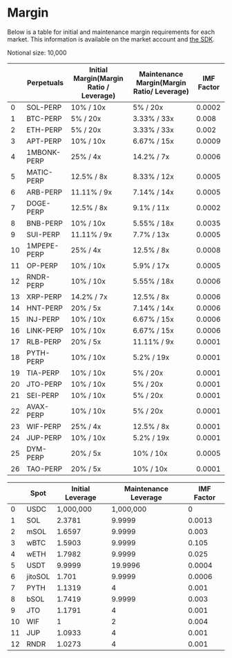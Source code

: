 # Margin

Below is a table for initial and maintenance margin requirements for each market. This information is available on the market account and [the SDK](https://github.com/drift-labs/protocol-v2/blob/master/sdk/src/constants/perpMarkets.ts).

Notional size: 10,000

   |     | Perpetuals  | Initial Margin(Margin Ratio / Leverage) | Maintenance Margin(Margin Ratio/ Leverage) | IMF Factor |
   | --- | ----------  | --------------------------------------- | ------------------------------------------ | ---------- |
   | 0   | SOL-PERP    | 10% / 10x                               | 5% / 20x                                  | 0.0002     |
   | 1   | BTC-PERP    | 5% / 20x                               | 3.33% / 33x                                  | 0.008      |
   | 2   | ETH-PERP    | 5% / 20x                               | 3.33% / 33x                                  | 0.002      |
   | 3   | APT-PERP    | 10% / 10x                               | 6.67% / 15x                                  | 0.0009     |
   | 4   | 1MBONK-PERP | 25%  / 4x                                | 14.2%  / 7x                                   | 0.0006     |
   | 5   | MATIC-PERP  | 12.5% / 8x                                | 8.33% / 12x                                  | 0.0005     |
   | 6   | ARB-PERP    | 11.11% / 9x                                | 7.14% / 14x                                  | 0.0005     |
   | 7   | DOGE-PERP   | 12.5% / 8x                                | 9.1% / 11x                                  | 0.0002     |
   | 8   | BNB-PERP    | 10% / 10x                               | 5.55% / 18x                                  | 0.0035     |
   | 9   | SUI-PERP    | 11.11% / 9x                                | 7.7% / 13x                                  | 0.0005     |
   | 10  | 1MPEPE-PERP | 25%  / 4x                                | 12.5%  / 8x                                   | 0.0008     |
   | 11  | OP-PERP     | 10% / 10x                               | 5.9% / 17x                                  | 0.0005     |
   | 12  | RNDR-PERP   | 10% / 10x                               | 5.55% / 18x                                  | 0.0006     |
   | 13  | XRP-PERP    | 14.2% / 7x                                | 12.5% / 8x                                   | 0.0006     |
   | 14  | HNT-PERP    | 20%  / 5x                                | 7.14% / 14x                                  | 0.0006     |
   | 15  | INJ-PERP    | 10% / 10x                               | 6.67% / 15x                                  | 0.0006     |
   | 16  | LINK-PERP   | 10% / 10x                               | 6.67% / 15x                                  | 0.0006     |
   | 17  | RLB-PERP    | 20%  / 5x                                | 11.11% / 9x                                   | 0.0001     |
   | 18  | PYTH-PERP   | 10% / 10x                               | 5.2% / 19x                                  | 0.0001     |
   | 19  | TIA-PERP    | 10% / 10x                               | 5% / 20x                                  | 0.0001     |
   | 20  | JTO-PERP    | 10% / 10x                               | 5% / 20x                                  | 0.0001     |
   | 21  | SEI-PERP    | 10% / 10x                               | 5% / 20x                                  | 0.0001     |
   | 22  | AVAX-PERP   | 10% / 10x                               | 5% / 20x                                  | 0.0001     |
   | 23  | WIF-PERP    | 25%  / 4x                                | 12.5%  / 8x                                   | 0.0001     |
   | 24  | JUP-PERP    | 10% / 10x                               | 5.2% / 19x                                  | 0.0001     |
   | 25  | DYM-PERP    | 20%  / 5x                                | 10% / 10x                                  | 0.0005     |
   | 26  | TAO-PERP    | 20%  / 5x                                | 10% / 10x                                  | 0.0001     |

|        | Spot    | Initial Leverage | Maintenance Leverage |IMF Factor |
|--------|---------|------------------|----------------------|-----------|
| 0      | USDC    | 1,000,000        | 1,000,000            |0          |
| 1      | SOL     | 2.3781           | 9.9999               |0.0013     |
| 2      | mSOL    | 1.6597           | 9.9999               |0.003      |
| 3      | wBTC    | 1.5903           | 9.9999               |0.105      |
| 4      | wETH    | 1.7982           | 9.9999               |0.025      |
| 5      | USDT    | 9.9999           | 19.9996              |0.0004     |
| 6      | jitoSOL | 1.701            | 9.9999               |0.0006     |
| 7      | PYTH    | 1.1319           | 4                    |0.001      |
| 8      | bSOL    | 1.7419           | 9.9999               |0.003      |
| 9      | JTO     | 1.1791           | 4                    |0.001      |
| 10     | WIF     | 1                | 2                    |0.004      |
| 11     | JUP     | 1.0933           | 4                    |0.001      |
| 12     | RNDR    | 1.0273           | 4                    |0.001      |
